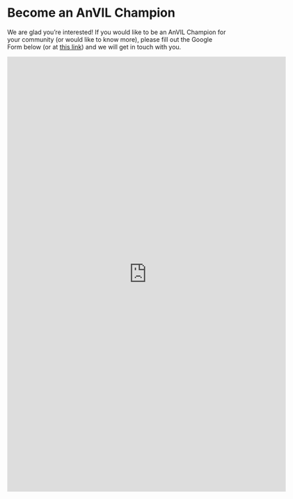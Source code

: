 # Become an AnVIL Champion {#become-champion}

We are glad you’re interested! If you would like to be an AnVIL Champion for your community (or would like to know more), please fill out the Google Form below (or at [this link](https://docs.google.com/forms/d/e/1FAIpQLSetfY8XRhlP-kOjJkt8w0IMEYbqtDe1ZmQYiCvDPNxS_GKWpA/viewform?usp=sf_link)) and we will get in touch with you.

<iframe src="https://docs.google.com/forms/d/e/1FAIpQLSetfY8XRhlP-kOjJkt8w0IMEYbqtDe1ZmQYiCvDPNxS_GKWpA/viewform?embedded=true" width="640" height="1000" frameborder="0" marginheight="0" marginwidth="0">Loading…</iframe>


